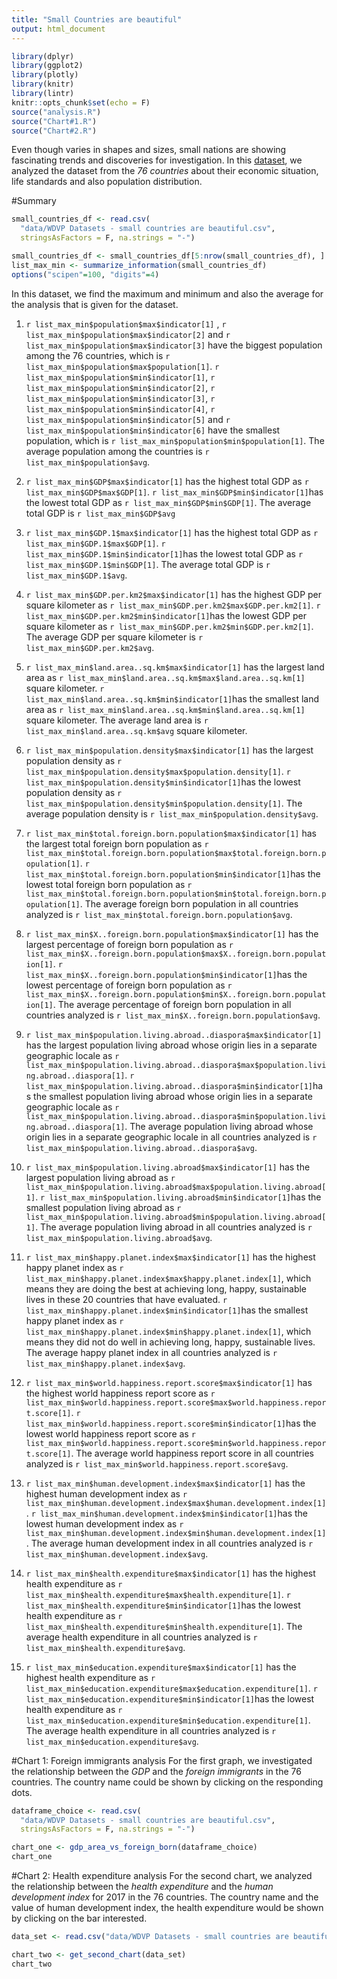 ```yaml
---
title: "Small Countries are beautiful"
output: html_document
---
```


```r
library(dplyr)
library(ggplot2)
library(plotly)
library(knitr)
library(lintr)
knitr::opts_chunk$set(echo = F)
source("analysis.R")
source("Chart#1.R")
source("Chart#2.R")
```

Even though varies in shapes and sizes, small nations are showing fascinating trends and discoveries for investigation. In this [dataset](https://docs.google.com/spreadsheets/d/11LhOlwsloUuA495r-04IDwciMqNrLwWGpveqpF61WXU/edit#gid=1246185258), we analyzed the dataset from the _76 countries_ about their economic situation, life standards and also population distribution. 

#Summary 

```r
small_countries_df <- read.csv(
  "data/WDVP Datasets - small countries are beautiful.csv",
  stringsAsFactors = F, na.strings = "-")

small_countries_df <- small_countries_df[5:nrow(small_countries_df), ]
list_max_min <- summarize_information(small_countries_df)
options("scipen"=100, "digits"=4)
```
In this dataset, we find the maximum and minimum and also the average for the analysis that is given for the dataset. 

1. `r list_max_min$population$max$indicator[1]` , `r list_max_min$population$max$indicator[2]` and `r list_max_min$population$max$indicator[3]` have the biggest population among the 76 countries, which is `r list_max_min$population$max$population[1]`. `r list_max_min$population$min$indicator[1]`, `r list_max_min$population$min$indicator[2]`, `r list_max_min$population$min$indicator[3]`, `r list_max_min$population$min$indicator[4]`, `r list_max_min$population$min$indicator[5]` and `r list_max_min$population$min$indicator[6]` have the smallest population, which is `r list_max_min$population$min$population[1]`. The average population among the countries is `r list_max_min$population$avg`. 

2. `r list_max_min$GDP$max$indicator[1]` has the highest total GDP as `r list_max_min$GDP$max$GDP[1]`. `r list_max_min$GDP$min$indicator[1]`has the lowest total GDP as `r list_max_min$GDP$min$GDP[1]`. The average total GDP is `r list_max_min$GDP$avg`

3. `r list_max_min$GDP.1$max$indicator[1]` has the highest total GDP as `r list_max_min$GDP.1$max$GDP[1]`. `r list_max_min$GDP.1$min$indicator[1]`has the lowest total GDP as `r list_max_min$GDP.1$min$GDP[1]`. The average total GDP is `r list_max_min$GDP.1$avg`. 

4. `r list_max_min$GDP.per.km2$max$indicator[1]` has the highest GDP per square kilometer as `r list_max_min$GDP.per.km2$max$GDP.per.km2[1]`. `r list_max_min$GDP.per.km2$min$indicator[1]`has the lowest GDP per square kilometer as `r list_max_min$GDP.per.km2$min$GDP.per.km2[1]`. The average GDP per square kilometer is `r list_max_min$GDP.per.km2$avg`. 

5. `r list_max_min$land.area..sq.km$max$indicator[1]` has the largest land area as `r list_max_min$land.area..sq.km$max$land.area..sq.km[1]` square kilometer. `r list_max_min$land.area..sq.km$min$indicator[1]`has the smallest land area as `r list_max_min$land.area..sq.km$min$land.area..sq.km[1]` square kilometer. The average land area is `r list_max_min$land.area..sq.km$avg` square kilometer. 

6. `r list_max_min$population.density$max$indicator[1]` has the largest population density as `r list_max_min$population.density$max$population.density[1]`. `r list_max_min$population.density$min$indicator[1]`has the lowest population density as `r list_max_min$population.density$min$population.density[1]`. The average population density is `r list_max_min$population.density$avg`. 

7. `r list_max_min$total.foreign.born.population$max$indicator[1]` has the largest total foreign born population as `r list_max_min$total.foreign.born.population$max$total.foreign.born.population[1]`. 
`r list_max_min$total.foreign.born.population$min$indicator[1]`has the lowest total foreign born population as `r list_max_min$total.foreign.born.population$min$total.foreign.born.population[1]`. The average foreign born population in all countries analyzed is `r list_max_min$total.foreign.born.population$avg`. 

8. `r list_max_min$X..foreign.born.population$max$indicator[1]` has the largest percentage of foreign born population as `r list_max_min$X..foreign.born.population$max$X..foreign.born.population[1]`. 
`r list_max_min$X..foreign.born.population$min$indicator[1]`has the lowest percentage of foreign born population as `r list_max_min$X..foreign.born.population$min$X..foreign.born.population[1]`. The average percentage of foreign born population in all countries analyzed is `r list_max_min$X..foreign.born.population$avg`. 

9. `r list_max_min$population.living.abroad..diaspora$max$indicator[1]` has the largest population living abroad whose origin lies in a separate geographic locale as `r list_max_min$population.living.abroad..diaspora$max$population.living.abroad..diaspora[1]`. 
`r list_max_min$population.living.abroad..diaspora$min$indicator[1]`has the smallest population living abroad whose origin lies in a separate geographic locale as `r list_max_min$population.living.abroad..diaspora$min$population.living.abroad..diaspora[1]`. The average population living abroad whose origin lies in a separate geographic locale in all countries analyzed is `r list_max_min$population.living.abroad..diaspora$avg`. 

10. `r list_max_min$population.living.abroad$max$indicator[1]` has the largest population living abroad as `r list_max_min$population.living.abroad$max$population.living.abroad[1]`. 
`r list_max_min$population.living.abroad$min$indicator[1]`has the smallest population living abroad as `r list_max_min$population.living.abroad$min$population.living.abroad[1]`. The average population living abroad in all countries analyzed is `r list_max_min$population.living.abroad$avg`. 

11. `r list_max_min$happy.planet.index$max$indicator[1]` has the highest happy planet index as `r list_max_min$happy.planet.index$max$happy.planet.index[1]`, which means they are doing the best at achieving long, happy, sustainable lives in these 20 countries that have evaluated. 
`r list_max_min$happy.planet.index$min$indicator[1]`has the smallest happy planet index as `r list_max_min$happy.planet.index$min$happy.planet.index[1]`, which means they did not do well in achieving long, happy, sustainable lives. The average happy planet index in all countries analyzed is `r list_max_min$happy.planet.index$avg`. 

11. `r list_max_min$world.happiness.report.score$max$indicator[1]` has the highest world happiness report score as `r list_max_min$world.happiness.report.score$max$world.happiness.report.score[1]`. 
`r list_max_min$world.happiness.report.score$min$indicator[1]`has the lowest world happiness report score as `r list_max_min$world.happiness.report.score$min$world.happiness.report.score[1]`. The average world happiness report score in all countries analyzed is `r list_max_min$world.happiness.report.score$avg`. 

12. `r list_max_min$human.development.index$max$indicator[1]` has the highest human development index as `r list_max_min$human.development.index$max$human.development.index[1]`. 
`r list_max_min$human.development.index$min$indicator[1]`has the lowest human development index as `r list_max_min$human.development.index$min$human.development.index[1]`. The average human development index in all countries analyzed is `r list_max_min$human.development.index$avg`. 

13. `r list_max_min$health.expenditure$max$indicator[1]` has the highest health expenditure as `r list_max_min$health.expenditure$max$health.expenditure[1]`. 
`r list_max_min$health.expenditure$min$indicator[1]`has the lowest health expenditure as `r list_max_min$health.expenditure$min$health.expenditure[1]`. The average health expenditure in all countries analyzed is `r list_max_min$health.expenditure$avg`. 

14. `r list_max_min$education.expenditure$max$indicator[1]` has the highest health expenditure as `r list_max_min$education.expenditure$max$education.expenditure[1]`. 
`r list_max_min$education.expenditure$min$indicator[1]`has the lowest health expenditure as `r list_max_min$education.expenditure$min$education.expenditure[1]`. The average health expenditure in all countries analyzed is `r list_max_min$education.expenditure$avg`. 

#Chart 1: Foreign immigrants analysis
For the first graph, we investigated the relationship between the *GDP* and the *foreign immigrants* in the 76 countries. The country name could be shown by clicking on the responding dots. 

```r
dataframe_choice <- read.csv(
  "data/WDVP Datasets - small countries are beautiful.csv",
  stringsAsFactors = F, na.strings = "-")

chart_one <- gdp_area_vs_foreign_born(dataframe_choice)
chart_one
```

#Chart 2: Health expenditure analysis
For the second chart, we analyzed the relationship between the *health expenditure* and the *human development index* for 2017 in the 76 countries. The country name and the value of human development index, the health expenditure would be shown by clicking on the bar interested. 

```r
data_set <- read.csv("data/WDVP Datasets - small countries are beautiful.csv", stringsAsFactors = FALSE, na.strings = "-")

chart_two <- get_second_chart(data_set)
chart_two

```